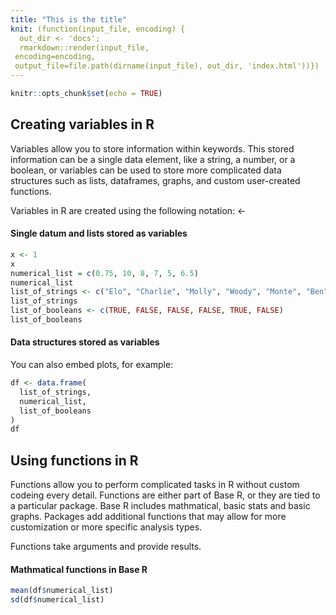 ```yaml
---
title: "This is the title"
knit: (function(input_file, encoding) {
  out_dir <- 'docs';
  rmarkdown::render(input_file,
 encoding=encoding,
 output_file=file.path(dirname(input_file), out_dir, 'index.html'))})
---
```


```r
knitr::opts_chunk$set(echo = TRUE)
```

## Creating variables in R

Variables allow you to store information within keywords. This stored information can be a single data element, like a string, a number, or a boolean, or variables can be used to store more complicated data structures such as lists, dataframes, graphs, and custom user-created functions. 

Variables in R are created using the following notation: <-

#### Single datum and lists stored as variables
```r
x <- 1
x
numerical_list = c(0.75, 10, 8, 7, 5, 6.5)
numerical_list
list_of_strings <- c("Elo", "Charlie", "Molly", "Woody", "Monte", "Ben")
list_of_strings
list_of_booleans <- c(TRUE, FALSE, FALSE, FALSE, TRUE, FALSE)
list_of_booleans
```

#### Data structures stored as variables

You can also embed plots, for example:

```r
df <- data.frame(
  list_of_strings,
  numerical_list,
  list_of_booleans
)
df
```

## Using functions in R

Functions allow you to perform complicated tasks in R without custom codeing every detail. Functions are either part of Base R, or they are tied to a particular package. Base R includes mathmatical, basic stats and basic graphs. Packages add additional functions that may allow for more customization or more specific analysis types.   

Functions take arguments and provide results.

#### Mathmatical functions in Base R
```r
mean(df$numerical_list)
sd(df$numerical_list)
```

